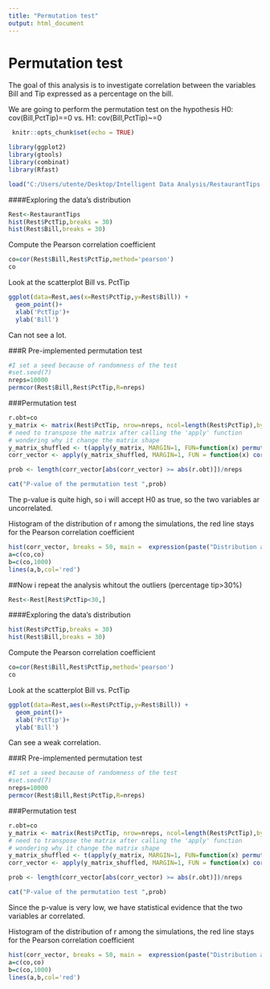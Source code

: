 ```yaml
---
title: "Permutation test"
output: html_document
---
```

# Permutation test
The goal of this analysis is to investigate correlation between the variables Bill and Tip expressed as a percentage on the bill.

We are going to perform the permutation test on the hypothesis 
H0: cov(Bill,PctTip)==0 
                       vs.
H1: cov(Bill,PctTip)~=0


```r
 knitr::opts_chunk$set(echo = TRUE)
```

```r
library(ggplot2)
library(gtools)
library(combinat)
library(Rfast)
```
```r
load("C:/Users/utente/Desktop/Intelligent Data Analysis/RestaurantTips.Rdata")
```
####Exploring the data's distribution

```r
Rest<-RestaurantTips
hist(Rest$PctTip,breaks = 30)
hist(Rest$Bill,breaks = 30)
```


Compute the Pearson correlation coefficient
```r
co=cor(Rest$Bill,Rest$PctTip,method='pearson')
co
```

Look at the scatterplot Bill vs. PctTip
```r
ggplot(data=Rest,aes(x=Rest$PctTip,y=Rest$Bill)) +
  geom_point()+
  xlab('PctTip')+
  ylab('Bill')
```

Can not see a lot.



###R Pre-implemented permutation test

```r
#I set a seed because of randomness of the test
#set.seed(7)
nreps=10000
permcor(Rest$Bill,Rest$PctTip,R=nreps)
```

###Permutation test

```r
r.obt=co
y_matrix <- matrix(Rest$PctTip, nrow=nreps, ncol=length(Rest$PctTip),byrow=TRUE)
# need to transpose the matrix after calling the 'apply' function
# wondering why it change the matrix shape
y_matrix_shuffled <- t(apply(y_matrix, MARGIN=1, FUN=function(x) permute(x))) 
corr_vector <- apply(y_matrix_shuffled, MARGIN=1, FUN = function(x) cor(x, Rest$Bill))

prob <- length(corr_vector[abs(corr_vector) >= abs(r.obt)])/nreps

cat("P-value of the permutation test ",prob)


```

The p-value is quite high, so i will accept H0 as true, so the two variables ar uncorrelated.

Histogram of the distribution of r among the simulations, the red line stays for the Pearson correlation coefficient
```r
hist(corr_vector, breaks = 50, main =  expression(paste("Distribution around ",rho, "= 0")), xlab = "r from randomized samples")
a=c(co,co)
b=c(co,1000)
lines(a,b,col='red')

```


##Now i repeat the analysis whitout the outliers (percentage tip>30%)
```r
Rest<-Rest[Rest$PctTip<30,]
```

####Exploring the data's distribution

```r
hist(Rest$PctTip,breaks = 30)
hist(Rest$Bill,breaks = 30)
```


Compute the Pearson correlation coefficient
```r
co=cor(Rest$Bill,Rest$PctTip,method='pearson')
co
```

Look at the scatterplot Bill vs. PctTip
```r
ggplot(data=Rest,aes(x=Rest$PctTip,y=Rest$Bill)) +
  geom_point()+
  xlab('PctTip')+
  ylab('Bill')
```

Can see a weak correlation.



###R Pre-implemented permutation test

```r
#I set a seed because of randomness of the test
#set.seed(7)
nreps=10000
permcor(Rest$Bill,Rest$PctTip,R=nreps)
```

###Permutation test

```r
r.obt=co
y_matrix <- matrix(Rest$PctTip, nrow=nreps, ncol=length(Rest$PctTip),byrow=TRUE)
# need to transpose the matrix after calling the 'apply' function
# wondering why it change the matrix shape
y_matrix_shuffled <- t(apply(y_matrix, MARGIN=1, FUN=function(x) permute(x))) 
corr_vector <- apply(y_matrix_shuffled, MARGIN=1, FUN = function(x) cor(x, Rest$Bill))

prob <- length(corr_vector[abs(corr_vector) >= abs(r.obt)])/nreps

cat("P-value of the permutation test ",prob)


```

Since the p-value is very low, we have statistical evidence that the two variables ar correlated.

Histogram of the distribution of r among the simulations, the red line stays for the Pearson correlation coefficient
```r
hist(corr_vector, breaks = 50, main =  expression(paste("Distribution around ",rho, "= 0")), xlab = "r from randomized samples")
a=c(co,co)
b=c(co,1000)
lines(a,b,col='red')

```

